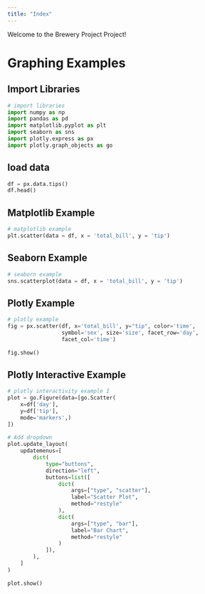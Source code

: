 ```yaml
---
title: "Index"
---
```


Welcome to the Brewery Project Project!

# Graphing Examples

## Import Libraries
```python
# import libraries
import numpy as np
import pandas as pd
import matplotlib.pyplot as plt
import seaborn as sns
import plotly.express as px
import plotly.graph_objects as go
```

## load data
```python
df = px.data.tips()
df.head()
```

## Matplotlib Example
```python
# matplotlib example
plt.scatter(data = df, x = 'total_bill', y = 'tip')
```

## Seaborn Example
```python
# seaborn example
sns.scatterplot(data = df, x = 'total_bill', y = 'tip')
```

## Plotly Example
```python
# plotly example
fig = px.scatter(df, x='total_bill', y="tip", color='time',
                 symbol='sex', size='size', facet_row='day',
                 facet_col='time')
 
fig.show()
```

## Plotly Interactive Example
```python
# plotly interactivity example I
plot = go.Figure(data=[go.Scatter(
    x=df['day'],
    y=df['tip'],
    mode='markers',)
])
 
# Add dropdown
plot.update_layout(
    updatemenus=[
        dict(
            type="buttons",
            direction="left",
            buttons=list([
                dict(
                    args=["type", "scatter"],
                    label="Scatter Plot",
                    method="restyle"
                ),
                dict(
                    args=["type", "bar"],
                    label="Bar Chart",
                    method="restyle"
                )
            ]),
        ),
    ]
)
 
plot.show()
```





















